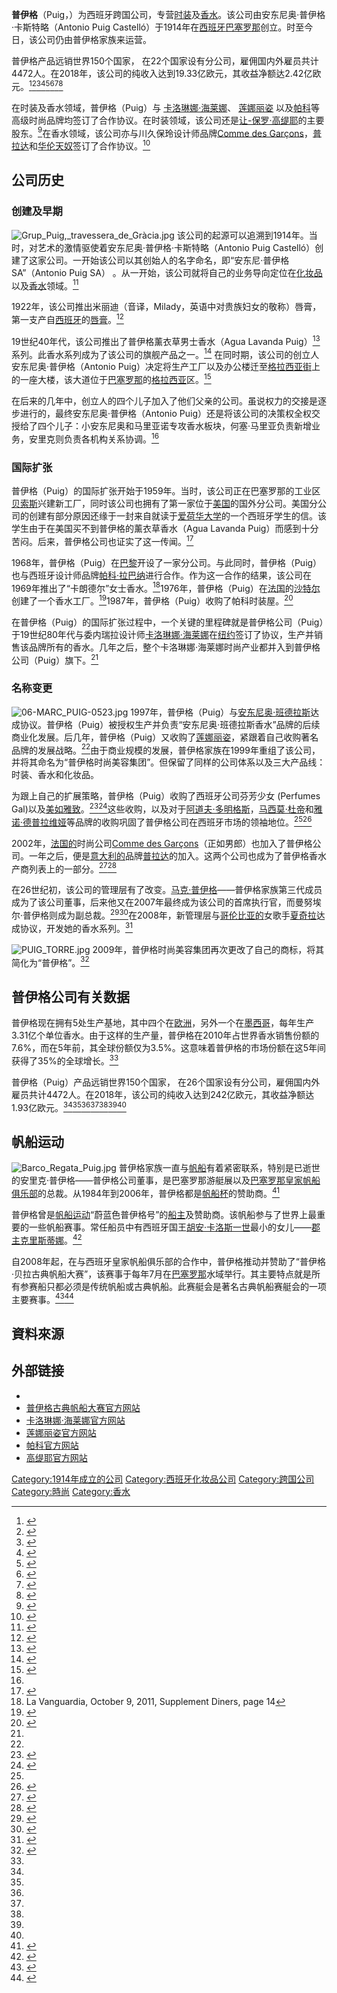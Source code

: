 {{newsrelease|time=2020-04-25T11:26:18+00:00}}
{{Infobox Company
| company_name = 普伊格
| company_logo =
| company_type = [[私人公司|私人公司]]
| company_slogan = {{lang|en|Passion People Performance}}<br />激情，人，表现
| foundation = 1914
| location = {{Flagicon|Spain}} [[西班牙|西班牙]][[巴塞罗那|巴塞罗那]]
| key_people = {{lang|es|Marc Puig}}
| industry = 各類時尚產品
| products = [[莲娜丽姿|莲娜丽姿]], [[卡洛琳娜·海莱娜|卡洛琳娜·海莱娜]], [[帕科·拉巴纳|帕科·拉巴纳]], [[让-保罗·高缇耶|让-保罗·高缇耶]], [[普拉达|普拉达]], [[华伦天奴|华伦天奴]], [[Comme_des_Garçons（中文意思：正如男郎）|Comme des Garçons（中文意思：正如男郎）]], [[安东尼奥·班德拉斯|安东尼奥·班德拉斯]], [[夏奇拉|夏奇拉]], [[芒果|芒果]], [[阿道夫·多明格斯|阿道夫·多明格斯]], [[阿加莎·鲁伊斯·德拉普拉达|阿加莎·鲁伊斯·德拉普拉达]], [[马西莫·杜帝|马西莫·杜帝]], [[维多利奥与卢基诺|维多利奥与卢基诺]]<ref name="marcas"/>
| revenue = {{profit}} €19.33亿欧元 (2017)<ref name="data18"/>
| operating_income =
| net_income = {{profit}} €2.42亿欧元 (2017)<ref name="data18"/> 
| num_employees = 4,472<ref name="data17"/>
| parent =
| subsid =
| homepage = [http://www.puig.com www.puig.com]
| footnotes =
}}

'''普伊格'''（Puig，{{IPA-ca|put͡ʃ||}}）为西班牙跨国公司，专营[[时装|时装]]及[[香水|香水]]。该公司由安东尼奥·普伊格·卡斯特略（Antonio Puig Castelló）于1914年在[[西班牙|西班牙]][[巴塞罗那|巴塞罗那]]创立。时至今日，该公司仍由普伊格家族来运营。

普伊格产品远销世界150个国家， 在22个国家设有分公司，雇佣国内外雇员共计4472人。在2018年，该公司的纯收入达到19.33亿欧元，其收益净额达2.42亿欧元。<ref name="datos">{{cite web | url = http://www.elpuntavui.cat/noticia/article/4-economia/18-economia/395845-el-benefici-net-del-grup-puig-creix-un-57.html | title = El benefici net del grup Puig creix un 57% | accessdate = 2012-04-26 | publisher = El Punt Avui | archive-date = 2013-04-09 | archive-url = https://www.webcitation.org/6FkjFIUmN?url=http://www.elpuntavui.cat/noticia/article/4-economia/18-economia/395845-el-benefici-net-del-grup-puig-creix-un-57.html | dead-url = no }}</ref><ref name="datos11">{{cite web | url = http://www.expansion.com/2012/04/12/catalunya/1334231403.html?a=3b0ec98442bd89b11495f60da8e9f5f2&t=1335718103 | title = Puig profit improves 19% to over 1,300 million in sales | accessdate = 2012-04-29 | publisher = Expansion | archive-url = https://www.webcitation.org/6FkjGKm8L?url=http://www.expansion.com/2012/04/12/catalunya/1334231403.html?a=3b0ec98442bd89b11495f60da8e9f5f2 | archive-date = 2013-04-09 | dead-url = yes }}</ref><ref name="datos12">{{cite web | url = http://www.revistavpc.es/noticias/2074-puig-crece-un-11-gracias-a-su-apuesta-por-los-mercados-internacionales.html | title = Puig crece un 11% gracias a su apuesta por los mercados internacionales | accessdate = 9-5-2013 | publisher = Revista VPC | archive-url = https://www.webcitation.org/6Gg5JzHNc?url=http://www.revistavpc.es/noticias/2074-puig-crece-un-11-gracias-a-su-apuesta-por-los-mercados-internacionales.html | archive-date = 2013-05-17 | dead-url = yes }}</ref><ref name="datos13">{{cite web |url=http://noticiasbancarias.com/general/07/04/2014/puig-aumenta-su-beneficio-un-2-en-2013/59258.html |title=Puig aumenta su beneficio un 2% en 2013 |publisher=Noticias Bancarias |access-date=2014-06-06 |archive-date=2019-11-21 |archive-url=https://web.archive.org/web/20191121044213/https://noticiasbancarias.com/general/07/04/2014/puig-aumenta-su-beneficio-un-2-en-2013/59258.html |dead-url=no }}</ref><ref name="data14">{{cite web |url=http://www.europapress.es/economia/noticia-comunicado-puig-supera-2014-1500-ventas-proyecta-alcanzar-2000-2017-20150416140342.html |title=Puig supera en 2014 los 1.500 M€ de ventas y proyecta alcanzar los 2.000 M€ en 2017 |publisher=Europapress |access-date=2015-06-26 |archive-date=2019-03-25 |archive-url=https://web.archive.org/web/20190325092934/https://www.europapress.es/economia/noticia-comunicado-puig-supera-2014-1500-ventas-proyecta-alcanzar-2000-2017-20150416140342.html |dead-url=no }}</ref><ref name="data15">{{cite web |url=http://agendaempresa.com/71968/puig-crece-en-ventas-pero-reduce-su-beneficio-en-2015/ |title=Puig crece en ventas pero reduce su beneficio en 2015 |publisher=Agenda Empresa |access-date=2016-06-02 |archive-date=2019-12-27 |archive-url=https://web.archive.org/web/20191227194010/https://www.agendaempresa.com/71968/puig-crece-en-ventas-pero-reduce-su-beneficio-en-2015/ |dead-url=no }}</ref><ref name="data17">{{cite web| url = https://www.elconfidencial.com/empresas/2018-04-12/resultados-empresariales-puig-perfumes-record_1548795/| title = Puig bate récords de ventas y beneficios y lanza una plataforma para atraer I+D| publisher = El Confidencial| accessdate = 2018-06-11| archive-date = 2018-06-12| archive-url = https://web.archive.org/web/20180612141432/https://www.elconfidencial.com/empresas/2018-04-12/resultados-empresariales-puig-perfumes-record_1548795/| dead-url = no}}</ref><ref name="data18">{{cite web| url = https://www.expansion.com/empresas/distribucion/2019/05/09/5cd3e2a1e5fdeabc0e8b4642.html| title = Puig gana 242 millones en 2018, un 6% más, tras facturar 1.933 millones de euros| publisher = Expansión| access-date = 2019-07-19| archive-date = 2019-09-18| archive-url = https://web.archive.org/web/20190918181638/https://www.expansion.com/empresas/distribucion/2019/05/09/5cd3e2a1e5fdeabc0e8b4642.html| dead-url = no}}</ref>

在时装及香水领域，普伊格（Puig）与 [[卡洛琳娜·海莱娜|卡洛琳娜·海莱娜]]、 [[莲娜丽姿|莲娜丽姿]] 以及[[帕科|帕科]]等高级时尚品牌均签订了合作协议。在时装领域，该公司还是[[让-保罗·高缇耶|让-保罗·高缇耶]]的主要股东。<ref name="Jean Paul">{{cite web | url = http://www.economiadigital.es/cat/notices/2011/05/el_grup_puig_compra_jean_paul_gaultier_per_30_milions_d_euros_20639.php | title = (in Catalan) The purchase Puig grup Jean Paul Gaultier d'euros per 30 milions | accessdate = 2012-04-26 | publisher = El Punt-Avui | deadurl = yes | archiveurl = https://www.webcitation.org/6FkjHng9X?url=http://www.economiadigital.es/cat/notices/2011/05/el_grup_puig_compra_jean_paul_gaultier_per_30_milions_d_euros_20639.php | archivedate = 2013-04-09 }}</ref>在香水领域，该公司亦与川久保玲设计师品牌[[Comme_des_Garçons|Comme des Garçons]]，[[普拉达|普拉达]]和[[华伦天奴|华伦天奴]]签订了合作协议。<ref name="marcas">{{cite web | url = http://www.modamarcas.com/puig/ | title = Puig | accessdate = 2012-04-29 | publisher = ModaMarcas | archive-url = https://www.webcitation.org/6FkjJemIo?url=http://www.modamarcas.com/puig/ | archive-date = 2013-04-09 | dead-url = yes }}</ref>

==公司历史==	
===创建及早期===
[[File:Grup_Puig,_travessera_de_Gràcia.jpg|thumb]]
该公司的起源可以追溯到1914年。当时，对艺术的激情驱使着安东尼奥·普伊格·卡斯特略（Antonio Puig Castelló）创建了这家公司。一开始该公司以其创始人的名字命名，即“安东尼·普伊格 SA”（Antonio Puig SA） 。从一开始，该公司就将自己的业务导向定位在[[化妆品|化妆品]]以及[[香水|香水]]领域。<ref name="inicio">{{cite web | url = http://www.emprendedores.es/empresa/empresas_de_exito/puig_se_rie_de_la_crisis/puig_de_barcelona_al_mundo | title = From Barcelona to the World | accessdate = 2012-04-26 | publisher = Emprendedores | deadurl = yes | archiveurl = https://www.webcitation.org/6FkjKlfNk?url=http://www.emprendedores.es/casos_de_exito/puig_se_rie_de_la_crisis/puig_de_barcelona_al_mundo | archivedate = 2013-04-09 }}</ref>

1922年，该公司推出米丽迪（音译，Milady，英语中对贵族妇女的敬称）唇膏，第一支产自[[西班牙|西班牙]]的[[唇膏|唇膏]]。<ref name="historia">{{cite web | url = http://www.modaes.es/empresa/130411/puig-un-imperio-espanol-de-moda-que-comenzo-con-un.html | title = Puig, a Spanish fashion empire that started with a lipstick | accessdate = 2012-04-26 | publisher = Modaes | archive-date = 2013-04-09 | archive-url = https://www.webcitation.org/6FkjLPX5Z?url=http://www.modaes.es/empresa/20110413/puig-un-imperio-espanol-de-moda-que-comenzo-con-un.html | dead-url = yes }}</ref>

19世纪40年代，该公司推出了普伊格薰衣草男士香水（Agua Lavanda Puig）<ref name="water">{{cite web | url = http://www.telva.com/2007/09/25/estarguapafragancias/1190740172.html | title = Colonies with history | accessdate = 2012-04-27 | publisher = Telva | archive-url = https://www.webcitation.org/6FkjMj5aq?url=http://www.telva.com/2007/09/25/estarguapafragancias/1190740172.html | archive-date = 2013-04-09 | dead-url = yes }}</ref>系列。此香水系列成为了该公司的旗舰产品之一。<ref name="water2">{{cite web | url = http://www.soitu.es/soitu/2008/08/04/tendencias/1217848753_590350.html | title = Classic you share with your mother and your grandmother | accessdate = 2012-04-27 | publisher = Soitu.es | archive-url = https://www.webcitation.org/6FkjO4HUc?url=http://www.soitu.es/soitu/2008/08/04/tendencias/1217848753_590350.html | archive-date = 2013-04-09 | dead-url = yes }}</ref>
在同时期，该公司的创立人安东尼奥·普伊格（Antonio Puig）决定将生产工厂以及办公楼迁至[[格拉西亚街|格拉西亚街]]上的一座大楼，该大道位于[[巴塞罗那|巴塞罗那]]的[[格拉西亚|格拉西亚]]区。<ref name="edificio">{{cite web |url = http://www.expansion.com/accesible/2011/01/14/catalunya/1295040398.html |title = Puig will move to a building designed by Moneo CatalunyaCaixa |accessdate = 2012-04-26 |publisher = Expansion |archive-url = https://www.webcitation.org/6FkjP49sH?url=http://www.expansion.com/accesible/2011/01/14/catalunya/1295040398.html |archive-date = 2013-04-09 |dead-url = yes }}</ref>

在后来的几年中，创立人的四个儿子加入了他们父亲的公司。虽说权力的交接是逐步进行的，最终安东尼奥·普伊格（Antonio Puig）还是将该公司的决策权全权交授给了四个儿子：小安东尼奥和马里亚诺专攻香水板块，何塞·马里亚负责新增业务，安里克则负责各机构关系协调。<ref name="historia" />

=== 国际扩张 ===
普伊格（Puig）的国际扩张开始于1959年。当时，该公司正在巴塞罗那的工业区[[厄尔·贝索斯·艾厄尔·马列斯密|贝索斯]]兴建新工厂，同时该公司也拥有了第一家位于[[美国|美国]]的国外分公司。美国分公司的创建有部分原因还缘于一封来自就读于[[爱荷华大学|爱荷华大学]]的一个西班牙学生的信。该学生由于在美国买不到普伊格的薰衣草香水（Agua Lavanda Puig）而感到十分苦闷。后来，普伊格公司也证实了这一传闻。<ref name="USA">{{cite web | url = http://www.expansion.com/accesible/2011/06/14/catalunya/1308063423.html | title = Puig Valentino paraded in Rome | accessdate = 2012-04-26 | publisher = Expansion | archive-url = https://www.webcitation.org/6FkjQGG7V?url=http://www.expansion.com/accesible/2011/06/14/catalunya/1308063423.html | archive-date = 2013-04-09 | dead-url = yes }}</ref>

1968年，普伊格（Puig）在[[巴黎|巴黎]]开设了一家分公司。与此同时，普伊格（Puig）也与西班牙设计师品牌[[帕科·拉巴纳|帕科·拉巴纳]]进行合作。作为这一合作的结果，该公司在1969年推出了“卡朗德尔”女士香水。<ref name="PR">La Vanguardia, October 9, 2011, Supplement  Diners, page 14</ref>1976年，普伊格（Puig）在[[法国|法国]]的[[沙特尔|沙特尔]]创建了一个香水工厂。<ref name="Chartres">{{cite web | url = http://hemeroteca.lavanguardia.com/preview/2005/03/15/pagina-43/34731561/pdf.html?search=Chartres%20puig | title = To be multinational in Spain costs a lot, because the domestic market is too small | accessdate = 5-9-2012 | publisher = La Vanguardia | archive-url = https://www.webcitation.org/6FkjR3hNS?url=http://hemeroteca.lavanguardia.com/preview/2005/03/15/pagina-43/34731561/pdf.html?search=Chartres%20puig | archive-date = 2013-04-09 | dead-url = yes }}</ref>1987年，普伊格（Puig）收购了帕科时装屋。<ref name="PRabanne">{{cite web | url = http://www.elperiodico.com/es/noticias/gente/20101111/paco-rabanne-premio-nacional-moda/587321.shtml | title = Paco Rabanne, Premio Nacional de Moda | accessdate = 2013-01-21 | publisher = ElPeriódico | archive-date = 2013-04-09 | archive-url = https://www.webcitation.org/6FkjSWVPq?url=http://www.elperiodico.com/es/noticias/gente/20101111/paco-rabanne-premio-nacional-moda/587321.shtml | dead-url = no }}</ref>

在普伊格（Puig）的国际扩张过程中，一个关键的里程碑就是普伊格公司（Puig）于19世纪80年代与委内瑞拉设计师[[卡洛琳娜·海莱娜|卡洛琳娜·海莱娜]]在[[纽约|纽约]]签订了协议，生产并销售该品牌所有的香水。几年之后，整个卡洛琳娜·海莱娜时尚产业都并入到普伊格公司（Puig）旗下。<ref name="historia"/>

=== 名称变更 ===
[[File:06-MARC_PUIG-0523.jpg|thumb]]
1997年，普伊格（Puig）与[[安东尼奥·班德拉斯|安东尼奥·班德拉斯]]达成协议。普伊格（Puig）被授权生产并负责“安东尼奥·班德拉斯香水”品牌的后续商业化发展。后几年，普伊格（Puig）又收购了[[莲娜丽姿|莲娜丽姿]]，紧跟着自己收购著名品牌的发展战略。<ref name="historia"/>由于商业规模的发展，普伊格家族在1999年重组了该公司，并将其命名为“普伊格时尚美容集团”。但保留了同样的公司体系以及三大产品线：时装、香水和化妆品。

为跟上自己的扩展策略，普伊格（Puig）收购了西班牙公司芬芳少女 (Perfumes Gal)以及[[美如雅致|美如雅致]]。<ref name="gal">{{cite web | url = http://elpais.com/diario/1995/03/15/economia/795222008_850215.html | title = Antonio Puig enters the capital of displacing Palmolive Gal Perfumes | accessdate = 2012-04-29 | publisher = El País | archive-date = 2013-04-09 | archive-url = https://www.webcitation.org/6FkjUJOHC?url=http://elpais.com/diario/1995/03/15/economia/795222008_850215.html | dead-url = no }}</ref><ref name="Myrurgia">{{cite web | url = http://elpais.com/diario/2000/07/19/economia/963957622_850215.html | title = Puig buy the company Myrurgia family colonies Monegal | accessdate = 2012-04-29 | publisher = El País | archive-date = 2013-04-09 | archive-url = https://www.webcitation.org/6FkjVVEwf?url=http://elpais.com/diario/2000/07/19/economia/963957622_850215.html | dead-url = no }}</ref>这些收购，以及对于[[阿道夫·多明格斯|阿道夫·多明格斯]]，[[马西莫·杜帝|马西莫·杜帝]]和[[雅诺·德普拉维娅|雅诺·德普拉维娅]]等品牌的收购巩固了普伊格公司在西班牙市场的领袖地位。<ref name="historia"/><ref name="Adolfo">{{cite web | url = http://www.lavozdegalicia.es/hemeroteca/2000/08/04/143455.shtml | title = Puig is the second largest shareholder by Adolfo Dominguez to buy Myrurgia | accessdate = 2012-04-29 | publisher = La Voz de Galicia | deadurl = yes | archiveurl = https://www.webcitation.org/6FkjWSLyQ?url=http://www.lavozdegalicia.es/hemeroteca/2000/08/04/143455.shtml | archivedate = 2013-04-09 }}</ref>

2002年，[[法国|法国的]]时尚公司[[Comme_des_Garçons|Comme des Garçons]]（正如男郎）也加入了普伊格公司。一年之后，便是[[意大利|意大利的]]品牌[[普拉达|普拉达]]的加入。这两个公司也成为了普伊格香水产商列表上的一部分。<ref name="Comme">{{cite web | url = http://www.hola.com/belleza/actualidad/2002091647764/belleza/actualidad/noticiacommegarconspuig/ | title = Comme Des Garcons, new signing Puig | accessdate = 2012-04-29 | publisher = ¡Hola! | archive-url = https://www.webcitation.org/6FkjX83oT?url=http://www.hola.com/belleza/actualidad/2002091647764/belleza/actualidad/noticiacommegarconspuig/ | archive-date = 2013-04-09 | dead-url = yes }}</ref><ref name="Prada">{{cite web | url = http://www.economiadigital.es/es/notices/2011/12/puig_invierte_20_millones_en_prada_24999.php | title = Puig invests 20 million in Prada | accessdate = 2012-04-29 | publisher = Economía digital | archive-date = 2013-04-09 | archive-url = https://www.webcitation.org/6FkjY3dSG?url=http://www.economiadigital.es/es/notices/2011/12/puig_invierte_20_millones_en_prada_24999.php | dead-url = no }}</ref>

在26世纪初，该公司的管理层有了改变。[[马克·普伊格|马克·普伊格]]——普伊格家族第三代成员成为了该公司董事，后来他又在2007年最终成为该公司的首席执行官，而曼努埃尔·普伊格则成为副总裁。<ref name="cúpula">{{cite web | url = http://elpais.com/diario/2004/06/20/negocio/1087736609_850215.html | title = The new fragrance of the young Puig | accessdate = 2012-04-26 | publisher = El País | archive-date = 2013-04-09 | archive-url = https://www.webcitation.org/6FkjcDF1h?url=http://elpais.com/diario/2004/06/20/negocio/1087736609_850215.html | dead-url = no }}</ref><ref name="cúpula2">{{cite web | url = http://www.eleconomista.es/empresas-finanzas/noticias/170149/02/07/Marc-Puig-releva-a-Javier-Cano-primer-presidente-no-familiar-del-grupo-Puig.html | title = Marc Puig relieve Javier Cano, first president of Puig unfamiliar | accessdate = 2012-04-26 | publisher = El Economista | archive-url = https://www.webcitation.org/6FkjeEO6d?url=http://www.eleconomista.es/empresas-finanzas/noticias/170149/02/07/Marc-Puig-releva-a-Javier-Cano-primer-presidente-no-familiar-del-grupo-Puig.html | archive-date = 2013-04-09 | dead-url = yes }}</ref>在2008年，新管理层与[[哥伦比亚|哥伦比亚的]]女歌手[[夏奇拉|夏奇拉]]达成协议，开发她的香水系列。<ref name="shakira">{{cite web|url=http://www.noticiascadadia.com/noticia/11230-shakira-y-puig-crean-una-nueva-linea-de-productos-de-belleza/ |title=Shakira and Puig created a new line of beauty products |accessdate=2012-04-26 |publisher=Ideal |deadurl=yes |archiveurl=https://web.archive.org/web/20131103101610/http://www.noticiascadadia.com/noticia/11230-shakira-y-puig-crean-una-nueva-linea-de-productos-de-belleza/ |archivedate=2013-11-03 }}</ref>

[[File:PUIG_TORRE.jpg|thumb]]
2009年，普伊格时尚美容集团再次更改了自己的商标，将其简化为“普伊格”。<ref name="Nombre">{{cite web | url = http://www.alimarket.es/noticia/14245/Puig-sustituye-a-Puig-Beauty---Fashion-Group | title = Puig lost their surnames | accessdate = 2012-04-26 | publisher = Alimarket | archive-url = https://www.webcitation.org/6FkjlQwDe?url=http://www.alimarket.es/noticia/14245/Puig-sustituye-a-Puig-Beauty---Fashion-Group | archive-date = 2013-04-09 | dead-url = yes }}</ref>

== 普伊格公司有关数据 ==
普伊格现在拥有5处生产基地，其中四个在[[欧洲|欧洲]]，另外一个在[[墨西哥|墨西哥]]，每年生产3.31亿个单位香水。由于这样的生产量，普伊格在2010年占世界香水销售份额的7.6%，而在5年前，其全球份额仅为3.5%。这意味着普伊格的市场份额在这5年间获得了35%的全球增长。<ref name="datos "/>

普伊格（Puig）产品远销世界150个国家， 在26个国家设有分公司，雇佣国内外雇员共计4472人。在2018年，该公司的纯收入达到242亿欧元，其收益净额达1.93亿欧元。<ref name="datos"/><ref name="datos11"/><ref name="datos12"/><ref name="data14"/><ref name="data15"/><ref name="data17"/><ref name="data18"/>

==帆船运动==
[[File:Barco_Regata_Puig.jpg|thumb]]
普伊格家族一直与[[帆船|帆船]]有着紧密联系，特别是已逝世的安里克·普伊格——普伊格公司董事，是巴塞罗那游艇展以及[[巴塞罗那皇家帆船俱乐部|巴塞罗那皇家帆船俱乐部]]的总裁。从1984年到2006年，普伊格都是[[帆船杯|帆船杯]]的赞助商。<ref name="Enrique">{{cite web | url = http://www.elmundo.es/elmundo/2008/09/20/obituarios/1221915621.html | title = Enrique Puig, the union of perfume and sports | accessdate = May 9, 2012 | publisher = World | archive-date = 2013-04-09 | archive-url = https://www.webcitation.org/6FkoP2C2l?url=http://www.elmundo.es/elmundo/2008/09/20/obituarios/1221915621.html | dead-url = no }}</ref>

普伊格曾是[[帆船|帆船运动]]“蔚蓝色普伊格号”的[[船主|船主]]及赞助商。该帆船参与了世界上最重要的一些帆船赛事。常任船员中有西班牙国王[[胡安·卡洛斯一世|胡安·卡洛斯一世]]最小的女儿——[[克里斯蒂娜_(西班牙公主)|郡主克里斯蒂娜]]。<ref name="Infanta">{{cite web | url = http://www.abc.es/hemeroteca/historico-08-08-2005/abc/Gente/do%C3%B1a-cristina-se-reincorporo-al-azur-de-puig-la-ultima-jornada_2156282322.html | title = Cristina joined the 'Azur de Puig "the last day | accessdate = May 9, 2012 | publisher = ABC | archive-date = 2013-04-09 | archive-url = https://www.webcitation.org/6FkoQAtht?url=http://www.abc.es/hemeroteca/historico-08-08-2005/abc/Gente/do%C3%B1a-cristina-se-reincorporo-al-azur-de-puig-la-ultima-jornada_2156282322.html | dead-url = no }}</ref>

自2008年起，在与西班牙皇家帆船俱乐部的合作中，普伊格推动并赞助了“普伊格·贝拉古典帆船大赛”，该赛事于每年7月在[[巴塞罗那|巴塞罗那]]水域举行。其主要特点就是所有参赛船只都必须是传统帆船或古典帆船。此赛艇会是著名古典帆船赛艇会的一项主要赛事。<ref name="velaclásica">{{cite web | url = http://www.lavanguardia.com/deportes/otros/20110704/54180981508/trias-presenta-la-iv-puig-vela-classica.html | title = Trias IV presents the Vela Clàssica Puig | accessdate = May 9, 2012 | publisher = La Vanguardia | archive-date = 2013-04-09 | archive-url = https://www.webcitation.org/6FkoQroPv?url=http://www.lavanguardia.com/deportes/otros/20110704/54180981508/trias-presenta-la-iv-puig-vela-classica.html | dead-url = no }}</ref><ref name="clásica">{{cite web | url = http://www.lavanguardia.com/deportes/otros/20110705/54181311261/cincuenta-veleros-participaran-en-la-regata-de-vela-clasica-de-barcelona.html | title = Fifty sailboat regatta will participate in the Barcelona Classic Sailing | accessdate = May 9, 2012 | publisher = La Vanguardia | archive-date = 2013-04-09 | archive-url = https://www.webcitation.org/6FkoRlXOg?url=http://www.lavanguardia.com/deportes/otros/20110705/54181311261/cincuenta-veleros-participaran-en-la-regata-de-vela-clasica-de-barcelona.html | dead-url = no }}</ref>

== 資料來源 ==
{{Reflist|2}}

== 外部链接 ==
{{commons category|Puig (beauty and fashion group)}}
* {{official website|http://www.puig.com}}
* [https://web.archive.org/web/20130612155645/http://www.puigvelaclassicabarcelona.com/ 普伊格古典帆船大赛官方网站]
* [http://www.carolinaherrera.com/ 卡洛琳娜·海莱娜官方网站] {{Wayback|url=http://www.carolinaherrera.com/ |date=20190621004142 }}
* [http://www.ninaricci.com/ 莲娜丽姿官方网站] {{Wayback|url=http://www.ninaricci.com/ |date=20210315224536 }}
* [https://web.archive.org/web/20070202024540/http://www.pacorabanne.com/ 帕科官方网站]
* [http://www.jeanpaulgaultier.com/ 高缇耶官方网站] {{Wayback|url=http://www.jeanpaulgaultier.com/ |date=20110226232751 }}

[[Category:1914年成立的公司|Category:1914年成立的公司]]
[[Category:西班牙化妆品公司|Category:西班牙化妆品公司]]
[[Category:跨国公司|Category:跨国公司]]
[[Category:時尚|Category:時尚]]
[[Category:香水|Category:香水]]